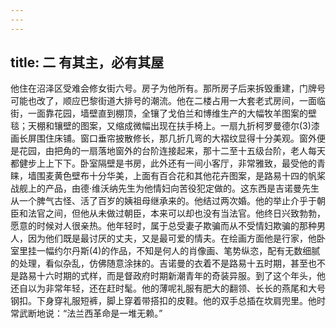 ```yaml
---
---
---
```

title: 二 有其主，必有其屋
---





他住在沼泽区受难会修女街六号。房子为他所有。那所房子后来拆毁重建，门牌号可能也改了，顺应巴黎街道大排号的潮流。他在二楼占用一大套老式房间，一面临街，一面靠花园，墙壁直到棚顶，全镶了戈伯兰和博维生产的大幅牧羊图案的壁毯；天棚和镶壁的图案，又缩成微幅出现在扶手椅上。一扇九折柯罗曼德尔(3)漆画长屏围住床铺。窗口垂帘披散修长，那几折几弯的大褶纹显得十分美观。窗外便是花园，由把角的一扇落地窗外的台阶连接起来，那十二至十五级台阶，老人每天都健步上上下下。卧室隔壁是书房，此外还有一间小客厅，非常雅致，最受他的青睐，墙围麦黄色壁布十分华美，上面有百合花和其他花卉图案，是路易十四的帆桨战舰上的产品，由德·维沃纳先生为他情妇向苦役犯定做的。这东西是吉诺曼先生从一个脾气古怪、活了百岁的姨祖母继承来的。他结过两次婚。他的举止介乎于朝臣和法官之间，但他从未做过朝臣，本来可以却也没有当法官。他终日兴致勃勃，愿意的时候对人很亲热。他年轻时，属于总受妻子欺骗而从不受情妇欺骗的那种男人，因为他们既是最讨厌的丈夫，又是最可爱的情夫。在绘画方面他是行家，他卧室里挂一幅约尔丹斯(4)的作品，不知是何人的肖像画、笔势纵恣，配有无数细腻的处理，看似杂乱，仿佛随意涂抹的。吉诺曼的衣着不是路易十五时期，甚至也不是路易十六时期的式样，而是督政府时期新潮青年的奇装异服。到了这个年头，他还自以为非常年轻，还在赶时髦。他的薄呢礼服有肥大的翻领、长长的燕尾和大号钢扣。下身穿礼服短裤，脚上穿着带搭扣的皮鞋。他的双手总插在坎肩兜里。他时常武断地说：“法兰西革命是一堆无赖。”